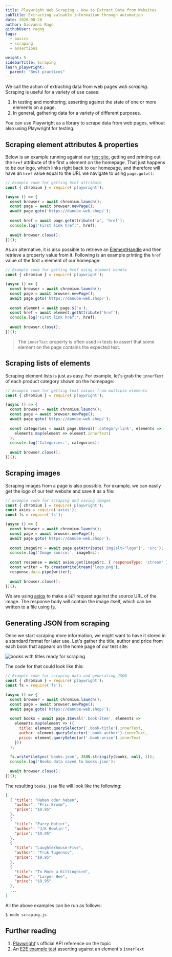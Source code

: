 ```yaml
---
title: Playwright Web Scraping - How to Extract Data from Websites
subTitle: Extracting valuable information through automation
date: 2020-08-26
author: Giovanni Rago
githubUser: ragog
tags:
  - basics
  - scraping
  - assertions

weight: 5
sidebarTitle: Scraping
learn_playwright:
  parent: "Best practices"
---
```


We call the action of extracting data from web pages _web scraping_. Scraping is useful for a variety of use cases:

1. In testing and monitoring, asserting against the state of one or more elements on a page.
2. In general, gathering data for a variety of different purposes.

You can use Playwright as a library to scrape data from web pages, without also using Playwright for testing.


## Scraping element attributes & properties

Below is an example running against our [test site](https://danube-web.shop/), getting and printing out the `href` attribute of the first `a` element on the homepage. 
That just happens to be our logo, which links right back to our homepage, and therefore will have an `href` value equal to the URL we navigate to using `page.goto()`:

```js title="basic-get-href-value.js"
// Example code for getting href attribute
const { chromium } = require('playwright');

(async () => {
  const browser = await chromium.launch();
  const page = await browser.newPage();
  await page.goto('https://danube-web.shop/');
  
  const href = await page.getAttribute('a', 'href');
  console.log('First link href:', href);
  
  await browser.close();
})();
```

As an alternative, it is also possible to retrieve an [ElementHandle](https://playwright.dev/docs/api/class-elementhandle) and then retrieve a property value from it. Following is an example printing the `href` value of the first `a` element of our homepage:

```js title="basic-get-href-handle.js"
// Example code for getting href using element handle
const { chromium } = require('playwright');

(async () => {
  const browser = await chromium.launch();
  const page = await browser.newPage();
  await page.goto('https://danube-web.shop/');
  
  const element = await page.$('a');
  const href = await element.getAttribute('href');
  console.log('First link href:', href);
  
  await browser.close();
})();
```

> The `innerText` property is often used in tests to assert that some element on the page contains the expected text.

## Scraping lists of elements

Scraping element lists is just as easy. For example, let's grab the `innerText` of each product category shown on the homepage:

```js title="basic-get-text-values.js"
// Example code for getting text values from multiple elements
const { chromium } = require('playwright');

(async () => {
  const browser = await chromium.launch();
  const page = await browser.newPage();
  await page.goto('https://danube-web.shop/');
  
  const categories = await page.$$eval('.category-link', elements => 
    elements.map(element => element.innerText)
  );
  console.log('Categories:', categories);
  
  await browser.close();
})();
```

## Scraping images

Scraping images from a page is also possible. For example, we can easily get the logo of our test website and save it as a file:

```js title="basic-get-image.js"
// Example code for scraping and saving images
const { chromium } = require('playwright');
const axios = require('axios');
const fs = require('fs');

(async () => {
  const browser = await chromium.launch();
  const page = await browser.newPage();
  await page.goto('https://danube-web.shop/');
  
  const imageSrc = await page.getAttribute('img[alt="logo"]', 'src');
  console.log('Image source:', imageSrc);
  
  const response = await axios.get(imageSrc, { responseType: 'stream' });
  const writer = fs.createWriteStream('logo.png');
  response.data.pipe(writer);
  
  await browser.close();
})();
```


We are using [axios](https://github.com/axios/axios) to make a `GET` request against the source URL of the image. The response body will contain the image itself, which can be written to a file using [fs](https://nodejs.org/api/fs.html).

## Generating JSON from scraping

Once we start scraping more information, we might want to have it stored in a standard format for later use. Let's gather the title, author and price from each book that appears on the home page of our test site:

![books with titles ready for scraping](/samples/images/basics-scraping-1.png)

The code for that could look like this:

```js title="basic-get-data-json.js"
// Example code for scraping data and generating JSON
const { chromium } = require('playwright');
const fs = require('fs');

(async () => {
  const browser = await chromium.launch();
  const page = await browser.newPage();
  await page.goto('https://danube-web.shop/');
  
  const books = await page.$$eval('.book-item', elements => 
    elements.map(element => ({
      title: element.querySelector('.book-title').innerText,
      author: element.querySelector('.book-author').innerText,
      price: element.querySelector('.book-price').innerText
    }))
  );
  
  fs.writeFileSync('books.json', JSON.stringify(books, null, 2));
  console.log('Books data saved to books.json');
  
  await browser.close();
})();
```

The resulting `books.json` file will look like the following:

```json
[
  { "title": "Haben oder haben",
    "author": "Fric Eromm",
    "price": "$9.95"
  },
  {
    "title": "Parry Hotter",
    "author": "J/K Rowlin'",
    "price": "$9.95"
  },
  {
    "title": "Laughterhouse-Five",
    "author": "Truk Tugennov",
    "price": "$9.95"
  },
  {
    "title": "To Mock a Killingbird",
    "author": "Larper Hee",
    "price": "$9.95"
  },
  ...
]
```

All the above examples can be run as follows:

```sh
$ node scraping.js
```

## Further reading
1. [Playwright](https://playwright.dev/docs/assertions#text-content)'s official API reference on the topic
2. An [E2E example test](/learn/playwright/testing-coupons/) asserting against an element's `innerText`

